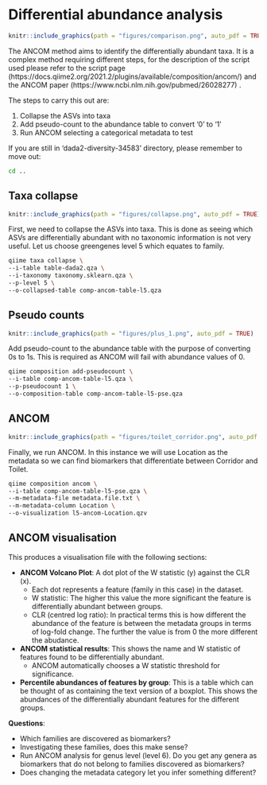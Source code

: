 # Differential abundance analysis {#differential}
```r
knitr::include_graphics(path = "figures/comparison.png", auto_pdf = TRUE)
``` 

The ANCOM method aims to identify the differentially abundant taxa. It  is a complex method requiring different steps, for the description of the script used please refer to the script page (https://docs.qiime2.org/2021.2/plugins/available/composition/ancom/) and the ANCOM paper (https://www.ncbi.nlm.nih.gov/pubmed/26028277) .

The steps to carry this out are:

1. Collapse the ASVs into taxa
2. Add pseudo-count to the abundance table to convert ‘0’ to ‘1’
3. Run ANCOM selecting a categorical metadata to test

If you are still in ‘dada2-diversity-34583’ directory, please remember to move out:

```bash
cd ..
```

## Taxa collapse
```r
knitr::include_graphics(path = "figures/collapse.png", auto_pdf = TRUE)
``` 

First, we need to collapse the ASVs into taxa. This is done as seeing which ASVs are differentially abundant with no taxonomic information is not very useful. Let us choose greengenes level 5 which equates to family.

```bash
qiime taxa collapse \
--i-table table-dada2.qza \
--i-taxonomy taxonomy.sklearn.qza \
--p-level 5 \
--o-collapsed-table comp-ancom-table-l5.qza
```

## Pseudo counts
```r
knitr::include_graphics(path = "figures/plus_1.png", auto_pdf = TRUE)
``` 
Add pseudo-count to the abundance table with the purpose of converting 0s to 1s. This is required as ANCOM will fail with abundance values of 0.

```bash
qiime composition add-pseudocount \
--i-table comp-ancom-table-l5.qza \
--p-pseudocount 1 \
--o-composition-table comp-ancom-table-l5-pse.qza
```

## ANCOM
```r
knitr::include_graphics(path = "figures/toilet_corridor.png", auto_pdf = TRUE)
``` 
Finally, we run ANCOM. In this instance we will use Location as the metadata so we can find biomarkers that differentiate between Corridor and Toilet.

```bash
qiime composition ancom \
--i-table comp-ancom-table-l5-pse.qza \
--m-metadata-file metadata.file.txt \
--m-metadata-column Location \
--o-visualization l5-ancom-Location.qzv
```

## ANCOM visualisation
This produces a visualisation file with the following sections:

- __ANCOM Volcano Plot__: A dot plot of the W statistic (y) against the CLR (x).
   - Each dot represents a feature (family in this case) in the dataset.
   - W statistic: The higher this value the more significant the feature is differentially abundant between groups.
   - CLR (centred log ratio): In practical terms this is how different the abundance of the feature is between the metadata groups in terms of log-fold change. The further the value is from 0 the more different the abudance.
- __ANCOM statistical results__: This shows the name and W statistic of features found to be differentially abundant.
   - ANCOM automatically chooses a W statistic threshold for significance.
- __Percentile abundances of features by group__: This is a table which can be thought of as containing the text version of a boxplot. This shows the abundances of the differentially abundant features for the different groups.


__Questions__: 

+ Which families are discovered as biomarkers? 
+ Investigating these families, does this make sense? 
+ Run ANCOM analysis for genus level (level 6). Do you get any genera as biomarkers that do not belong to families discovered as biomarkers? 
+ Does changing the metadata category let you infer something different?